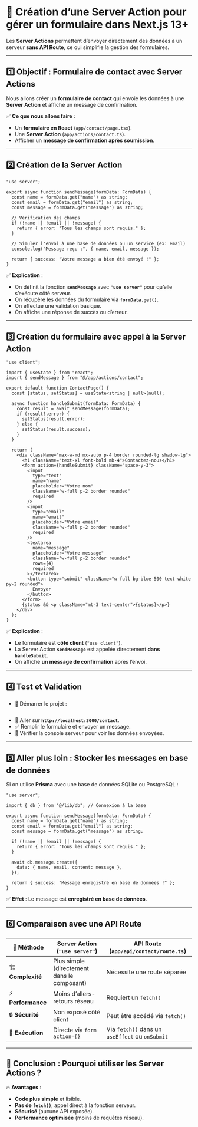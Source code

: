 # 🚀 **Création d’une Server Action pour gérer un formulaire dans Next.js 13+**  

Les **Server Actions** permettent d’envoyer directement des données à un serveur **sans API Route**, ce qui simplifie la gestion des formulaires.  

---  

## **1️⃣ Objectif : Formulaire de contact avec Server Actions**  

Nous allons créer un **formulaire de contact** qui envoie les données à une **Server Action** et affiche un message de confirmation.  

✅ **Ce que nous allons faire** :
- Un **formulaire en React** (`app/contact/page.tsx`).
- Une **Server Action** (`app/actions/contact.ts`).
- Afficher un **message de confirmation après soumission**.

---

## **2️⃣ Création de la Server Action**  

```tsx filename="app/actions/contact.ts" copy
"use server";

export async function sendMessage(formData: FormData) {
  const name = formData.get("name") as string;
  const email = formData.get("email") as string;
  const message = formData.get("message") as string;

  // Vérification des champs
  if (!name || !email || !message) {
    return { error: "Tous les champs sont requis." };
  }

  // Simuler l'envoi à une base de données ou un service (ex: email)
  console.log("Message reçu :", { name, email, message });

  return { success: "Votre message a bien été envoyé !" };
}
```

✅ **Explication** :
- On définit la fonction **`sendMessage`** avec **`"use server"`** pour qu’elle s’exécute côté serveur.
- On récupère les données du formulaire via **`formData.get()`**.
- On effectue une validation basique.
- On affiche une réponse de succès ou d’erreur.

---

## **3️⃣ Création du formulaire avec appel à la Server Action**  

```tsx filename="app/contact/page.tsx" copy
"use client";

import { useState } from "react";
import { sendMessage } from "@/app/actions/contact";

export default function ContactPage() {
  const [status, setStatus] = useState<string | null>(null);

  async function handleSubmit(formData: FormData) {
    const result = await sendMessage(formData);
    if (result?.error) {
      setStatus(result.error);
    } else {
      setStatus(result.success);
    }
  }

  return (
    <div className="max-w-md mx-auto p-4 border rounded-lg shadow-lg">
      <h1 className="text-xl font-bold mb-4">Contactez-nous</h1>
      <form action={handleSubmit} className="space-y-3">
        <input
          type="text"
          name="name"
          placeholder="Votre nom"
          className="w-full p-2 border rounded"
          required
        />
        <input
          type="email"
          name="email"
          placeholder="Votre email"
          className="w-full p-2 border rounded"
          required
        />
        <textarea
          name="message"
          placeholder="Votre message"
          className="w-full p-2 border rounded"
          rows={4}
          required
        ></textarea>
        <button type="submit" className="w-full bg-blue-500 text-white py-2 rounded">
          Envoyer
        </button>
      </form>
      {status && <p className="mt-3 text-center">{status}</p>}
    </div>
  );
}
```

✅ **Explication** :
- Le formulaire est **côté client** (`"use client"`).
- La Server Action **`sendMessage`** est appelée directement **dans `handleSubmit`**.
- On affiche **un message de confirmation** après l’envoi.

---

## **4️⃣ Test et Validation**  

- 📌 Démarrer le projet :  
  ```bash copy
  ```
- 📝 Aller sur **`http://localhost:3000/contact`**.
- ✅ Remplir le formulaire et envoyer un message.
- 🎯 Vérifier la console serveur pour voir les données envoyées.

---

## **5️⃣ Aller plus loin : Stocker les messages en base de données**  

Si on utilise **Prisma** avec une base de données SQLite ou PostgreSQL :  

```tsx filename="app/actions/contact.ts (avec Prisma)" copy
"use server";

import { db } from "@/lib/db"; // Connexion à la base

export async function sendMessage(formData: FormData) {
  const name = formData.get("name") as string;
  const email = formData.get("email") as string;
  const message = formData.get("message") as string;

  if (!name || !email || !message) {
    return { error: "Tous les champs sont requis." };
  }

  await db.message.create({
    data: { name, email, content: message },
  });

  return { success: "Message enregistré en base de données !" };
}
```

✅ **Effet** : Le message est **enregistré en base de données**.

---

## **6️⃣ Comparaison avec une API Route**  

| 🔹 Méthode | Server Action (`"use server"`) | API Route (`app/api/contact/route.ts`) |
|------------|----------------|----------------|
| 🏗️ **Complexité** | Plus simple (directement dans le composant) | Nécessite une route séparée |
| ⚡ **Performance** | Moins d’allers-retours réseau | Requiert un `fetch()` |
| 🔒 **Sécurité** | Non exposé côté client | Peut être accédé via `fetch()` |
| 🔄 **Exécution** | Directe via `form action={}` | Via `fetch()` dans un `useEffect` ou `onSubmit` |

---

## **🎯 Conclusion : Pourquoi utiliser les Server Actions ?**  

🔥 **Avantages** :
- **Code plus simple** et lisible.
- **Pas de `fetch()`**, appel direct à la fonction serveur.
- **Sécurisé** (aucune API exposée).
- **Performance optimisée** (moins de requêtes réseau).